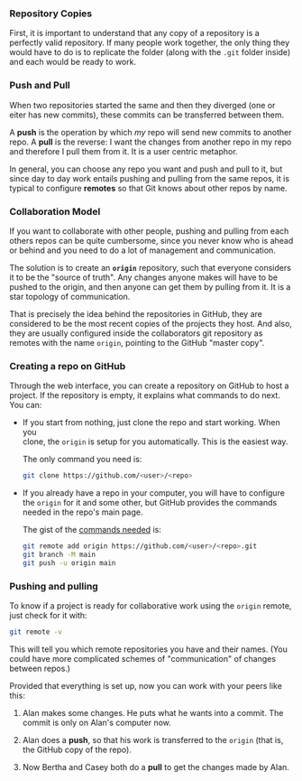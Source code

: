 ### Repository Copies

First, it is important to understand that any copy of a repository is a perfectly valid repository. If many people work together, the only thing they would have to do is to replicate the folder (along with the `.git` folder inside) and each would be ready to work.

### Push and Pull

When two repositories started the same and then they diverged (one or eiter has new commits), these commits can be transferred between them.

A **push** is the operation by which _my_ repo will send new commits to another repo. A **pull** is the reverse: I want the changes from another repo in my repo and therefore I pull them from it. It is a user centric metaphor.

In general, you can choose any repo you want and push and pull to it, but since day to day work entails pushing and pulling from the same repos, it is typical to configure **remotes** so that Git knows about other repos by name.

### Collaboration Model

If you want to collaborate with other people, pushing and pulling from each others repos can be quite cumbersome, since you never know who is ahead or behind and you need to do a lot of management and communication.

The solution is to create an **`origin`** repository, such that everyone considers it to be the "source of truth". Any changes anyone makes will have to be pushed to the origin, and then anyone can get them by pulling from it. It is a star topology of communication.

That is precisely the idea behind the repositories in GitHub, they are considered to be the most recent copies of the projects they host.
And also, they are usually configured inside the collaborators git repository as remotes with the name `origin`, pointing to the GitHub "master copy".

### Creating a repo on GitHub

Through the web interface, you can create a repository on GitHub to host a project. If the repository is empty, it explains what commands to do next. You can:

- If you start from nothing, just clone the repo and start working. When you  
  clone, the `origin` is setup for you automatically. This is the easiest way.

  The only command you need is:

  ```bash
  git clone https://github.com/<user>/<repo>
  ```

- If you already have a repo in your computer, you will have to configure
  the `origin` for it and some other, but GitHub provides the commands needed
  in the repo's main page.

  The gist of the [commands needed](https://docs.github.com/en/get-started/importing-your-projects-to-github/importing-source-code-to-github/adding-locally-hosted-code-to-github) is:

  ```bash
  git remote add origin https://github.com/<user>/<repo>.git
  git branch -M main
  git push -u origin main
  ```

### Pushing and pulling

To know if a project is ready for collaborative work using the `origin` remote, just check for it with:

```bash
git remote -v
```

This will tell you which remote repositories you have and their names. (You could have more complicated schemes of "communication" of changes between repos.)

Provided that everything is set up, now you can work with your peers like this:

1. Alan makes some changes. He puts what he wants into a commit. The commit is only on Alan's computer now.

2. Alan does a **push**, so that his work is transferred to the `origin` (that is, the GitHub copy of the repo).

3. Now Bertha and Casey both do a **pull** to get the changes made by Alan.
